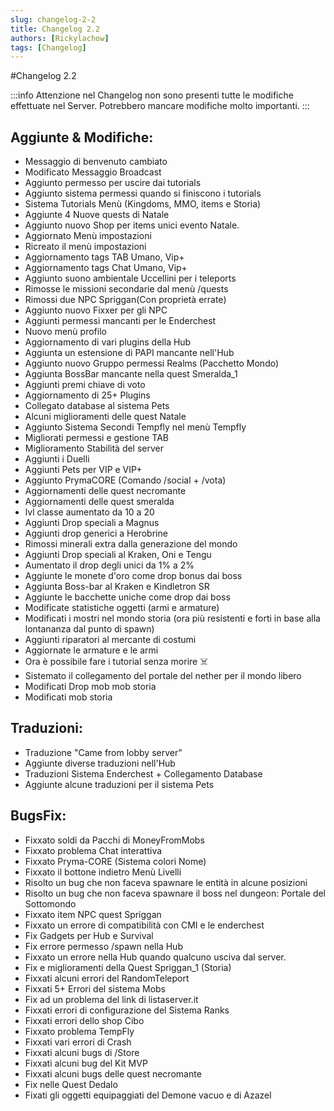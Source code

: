 ```yaml
---
slug: changelog-2-2
title: Changelog 2.2
authors: [Rickylachow]
tags: [Changelog]
---
```


#Changelog 2.2

:::info
Attenzione nel Changelog non sono presenti tutte le modifiche effettuate nel Server.
Potrebbero mancare modifiche molto importanti.
:::

## Aggiunte & Modifiche:
- Messaggio di benvenuto cambiato
- Modificato Messaggio Broadcast
- Aggiunto permesso per uscire dai tutorials
- Aggiunto sistema permessi quando si finiscono i tutorials
- Sistema Tutorials Menù (Kingdoms, MMO, items e Storia)
- Aggiunte 4 Nuove quests di Natale
- Aggiunto nuovo Shop per items unici evento Natale.
- Aggiornato Menù impostazioni
- Ricreato il menù impostazioni
- Aggiornamento tags TAB Umano, Vip+
- Aggiornamento tags Chat Umano, Vip+
- Aggiunto suono ambientale Uccellini per i teleports
- Rimosse le missioni secondarie dal menù /quests
- Rimossi due NPC Spriggan(Con proprietà errate)
- Aggiunto nuovo Fixxer per gli NPC
- Aggiunti permessi mancanti per le Enderchest
- Nuovo menù profilo
- Aggiornamento di vari plugins della Hub
- Aggiunta un estensione di PAPI mancante nell'Hub
- Aggiunto nuovo Gruppo permessi Realms (Pacchetto Mondo)
- Aggiunta BossBar mancante nella quest Smeralda_1
- Aggiunti premi chiave di voto 
- Aggiornamento di 25+ Plugins
- Collegato database al sistema Pets
- Alcuni miglioramenti delle quest Natale
- Aggiunto Sistema Secondi Tempfly nel menù Tempfly
- Migliorati permessi e gestione TAB
- Miglioramento Stabilità del server
- Aggiunti i Duelli
- Aggiunti Pets per VIP e VIP+
- Aggiunto PrymaCORE (Comando /social + /vota)
- Aggiornamenti delle quest necromante
- Aggiornamenti delle quest smeralda
- lvl classe aumentato da 10 a 20
- Aggiunti Drop speciali a Magnus
- Aggiunti drop generici a Herobrine
- Rimossi minerali extra dalla generazione del mondo
- Aggiunti Drop speciali al Kraken, Oni e Tengu
- Aumentato il drop degli unici da 1% a 2%
- Aggiunte le monete d'oro come drop bonus dai boss
- Aggiunta Boss-bar al Kraken e Kindletron SR
- Aggiunte le bacchette uniche come drop dai boss 
- Modificate statistiche oggetti (armi e armature) 
- Modificati i mostri nel mondo storia (ora più resistenti e forti in base alla lontananza dal punto di spawn)
- Aggiunti riparatori al mercante di costumi
- Aggiornate le armature e le armi
- Ora è possibile fare i tutorial senza morire ☠️
- Sistemato il collegamento del portale del nether per il mondo libero
- Modificati Drop mob mob storia
- Modificati mob storia

## Traduzioni: 
- Traduzione "Came from lobby server"
- Aggiunte diverse traduzioni nell'Hub
- Traduzioni Sistema Enderchest + Collegamento Database
- Aggiunte alcune traduzioni per il sistema Pets

## BugsFix:
- Fixxato soldi da Pacchi di MoneyFromMobs
- Fixxato problema Chat interattiva
- Fixxato Pryma-CORE (Sistema colori Nome)
- Fixxato il bottone indietro Menù Livelli
- Risolto un bug che non faceva spawnare le entità in alcune posizioni
- Risolto un bug che non faceva spawnare il boss nel dungeon: Portale del Sottomondo
- Fixxato item NPC quest Spriggan
- Fixxato un errore di compatibilità con CMI e le enderchest
- Fix Gadgets per Hub e Survival
- Fix errore permesso /spawn nella Hub
- Fixxato un errore nella Hub quando qualcuno usciva dal server.
- Fix e miglioramenti della Quest Spriggan_1 (Storia)
- Fixxati alcuni errori del RandomTeleport
- Fixxati 5+ Errori del sistema Mobs
- Fix ad un problema del link di listaserver.it
- Fixxati errori di configurazione del Sistema Ranks
- Fixxati errori dello shop Cibo
- Fixxato problema TempFly
- Fixxati vari errori di Crash
- Fixxati alcuni bugs di /Store
- Fixxati alcuni bug del Kit MVP
- Fixxati alcuni bugs delle quest necromante
- Fix nelle Quest Dedalo
- Fixati gli oggetti equipaggiati del Demone vacuo e di Azazel



















